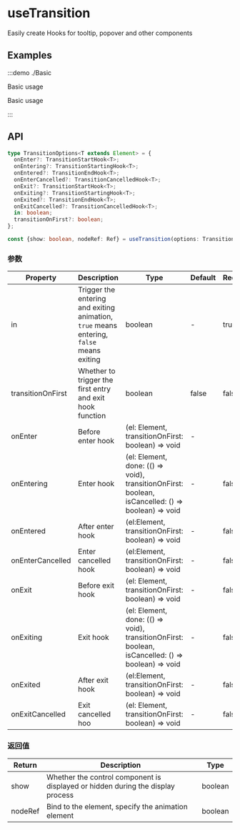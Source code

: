 # useTransition

Easily create Hooks for tooltip, popover and other components

## Examples

:::demo ./Basic

Basic usage

Basic usage

:::

## API

```ts
type TransitionOptions<T extends Element> = {
  onEnter?: TransitionStartHook<T>;
  onEntering?: TransitionStartingHook<T>;
  onEntered?: TransitionEndHook<T>;
  onEnterCancelled?: TransitionCancelledHook<T>;
  onExit?: TransitionStartHook<T>;
  onExiting?: TransitionStartingHook<T>;
  onExited?: TransitionEndHook<T>;
  onExitCancelled?: TransitionCancelledHook<T>;
  in: boolean;
  transitionOnFirst?: boolean;
};

const {show: boolean, nodeRef: Ref} = useTransition(options: TransitionOptions)

```

### 参数

| Property | Description | Type | Default | Require |
| --- | --- | --- | --- | --- |
| in | Trigger the entering and exiting animation, `true` means entering, `false` means exiting | boolean | - | true |
| transitionOnFirst | Whether to trigger the first entry and exit hook function | boolean | false | false |
| onEnter | Before enter hook | (el: Element, transitionOnFirst: boolean) => void | - |
| onEntering | Enter hook | (el: Element, done: (() => void), transitionOnFirst: boolean, isCancelled: () => boolean) => void | - | false |
| onEntered | After enter hook | (el:Element, transitionOnFirst: boolean) => void | - | false |
| onEnterCancelled | Enter cancelled hook | (el:Element, transitionOnFirst: boolean) => void | - | false |
| onExit | Before exit hook | (el: Element, transitionOnFirst: boolean) => void | - | false |
| onExiting | Exit hook | (el: Element, done: (() => void), transitionOnFirst: boolean, isCancelled: () => boolean) => void | - | false |
| onExited | After exit hook | (el:Element, transitionOnFirst: boolean) => void | - | false |
| onExitCancelled | Exit cancelled hoo | (el: Element, transitionOnFirst: boolean) => void | - | false |

### 返回值

| Return | Description | Type |
| --- | --- | --- |
| show | Whether the control component is displayed or hidden during the display process | boolean |
| nodeRef | Bind to the element, specify the animation element | boolean |
